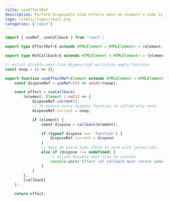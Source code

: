 ```yaml
---
title: useEffectRef
description: Perform disposable side-effects when an element's node is connected.
logo: /static/logos/react.png
categories: ['react']
---
```


```ts
import { useRef, useCallback } from 'react';

export type EffectRef<E extends HTMLElement = HTMLElement> = (element: E | null) => void;

export type RefCallback<E extends HTMLElement = HTMLElement> = (element: E) => (() => void) | void;

// eslint-disable-next-line @typescript-eslint/no-empty-function
const noop = () => {};

export function useEffectRef<Element extends HTMLElement = HTMLElement>(callback: RefCallback<Element>): EffectRef<Element> {
    const disposeRef = useRef<(() => void)>(noop);

    const effect = useCallback(
        (element: Element | null) => {
            disposeRef.current();
            // To ensure every dispose function is called only once.
            disposeRef.current = noop;

            if (element) {
                const dispose = callback(element);

                if (typeof dispose === 'function') {
                    disposeRef.current = dispose;
                }
                // Have an extra type check to work with javascript.
                else if (dispose !== undefined) {
                    // eslint-disable-next-line no-console
                    console.warn('Effect ref callback must return undefined or a dispose function');
                }
            }
        },
        [callback]
    );

    return effect;
```
